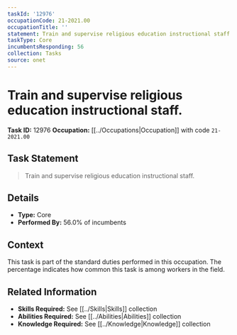 ```yaml
---
taskId: '12976'
occupationCode: 21-2021.00
occupationTitle: ''
statement: Train and supervise religious education instructional staff.
taskType: Core
incumbentsResponding: 56
collection: Tasks
source: onet
---
```

# Train and supervise religious education instructional staff.

**Task ID:** 12976
**Occupation:** [[../Occupations|Occupation]] with code `21-2021.00`

## Task Statement

> Train and supervise religious education instructional staff.

## Details

- **Type:** Core
- **Performed By:** 56.0% of incumbents

## Context

This task is part of the standard duties performed in this occupation. The percentage indicates how common this task is among workers in the field.

## Related Information

- **Skills Required:** See [[../Skills|Skills]] collection
- **Abilities Required:** See [[../Abilities|Abilities]] collection
- **Knowledge Required:** See [[../Knowledge|Knowledge]] collection
